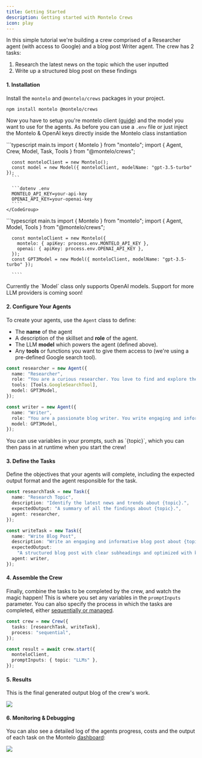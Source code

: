 ```yaml
---
title: Getting Started
description: Getting started with Montelo Crews
icon: play
---
```


In this simple tutorial we're building a crew comprised of a Researcher agent (with access to Google) and a blog post Writer agent. The crew has 2 tasks:

1. Research the latest news on the topic which the user inputted
2. Write up a structured blog post on these findings

#### 1. Installation

Install the `montelo` and `@montelo/crews` packages in your project.

```sh Npm
npm install montelo @montelo/crews
```

Now you have to setup you're montelo client ([guide](/general/quickstart)) and the model you want to use for the agents.
As before you can use a `.env` file or just inject the Montelo & OpenAI keys directly inside the Montelo class instantiation

<AccordionGroup>
  <Accordion title="Using .env file" defaultOpen="true">
    <CodeGroup>
      ```typescript main.ts
      import { Montelo } from "montelo";
      import { Agent, Crew, Model, Task, Tools } from "@montelo/crews";

      const monteloClient = new Montelo();
      const model = new Model({ monteloClient, modelName: "gpt-3.5-turbo" });
      ```

      ```dotenv .env
      MONTELO_API_KEY=your-api-key
      OPENAI_API_KEY=your-openai-key
      ````
    </CodeGroup>

  </Accordion>

  <Accordion title="Set API keys directly">
    ```typescript main.ts
      import { Montelo } from "montelo";
      import { Agent, Model, Tools } from "@montelo/crews";

      const monteloClient = new Montelo({
        montelo: { apiKey: process.env.MONTELO_API_KEY },
        openai: { apiKey: process.env.OPENAI_API_KEY },
      });
      const GPT3Model = new Model({ monteloClient, modelName: "gpt-3.5-turbo" });

      ````

  </Accordion>
</AccordionGroup>

<Note>
  Currently the `Model` class only supports OpenAI models. Support for more LLM
  providers is coming soon!
</Note>

#### 2. Configure Your Agents

To create your agents, use the `Agent` class to define:

- The **name** of the agent
- A description of the skillset and **role** of the agent.
- The LLM **model** which powers the agent (defined above).
- Any **tools** or functions you want to give them access to (we're using a pre-defined Google search tool).

```typescript
const researcher = new Agent({
  name: "Researcher",
  role: "You are a curious researcher. You love to find and explore the latest trends and news about {topic}.",
  tools: [Tools.GoogleSearchTool],
  model: GPT3Model,
});

const writer = new Agent({
  name: "Writer",
  role: "You are a passionate blog writer. You write engaging and informative blog posts about {topic}.",
  model: GPT3Model,
});
```

<Tip>
  You can use variables in your prompts, such as `{topic}`, which you can then
  pass in at runtime when you start the crew!
</Tip>

#### 3. Define the Tasks

Define the objectives that your agents will complete, including the expected output format and the agent responsible for the task.

```typescript
const researchTask = new Task({
  name: "Research Topic",
  description: "Identify the latest news and trends about {topic}.",
  expectedOutput: "A summary of all the findings about {topic}.",
  agent: researcher,
});

const writeTask = new Task({
  name: "Write Blog Post",
  description: "Write an engaging and informative blog post about {topic}.",
  expectedOutput:
    "A structured blog post with clear subheadings and optimized with keywords for SEO.",
  agent: writer,
});
```

#### 4. Assemble the Crew

Finally, combine the tasks to be completed by the crew, and watch the magic happen!
This is where you set any variables in the `promptInputs` parameter.
You can also specify the process in which the tasks are completed, either [sequentially or managed](/crews/concepts/process).

```typescript
const crew = new Crew({
  tasks: [researchTask, writeTask],
  process: "sequential",
});

const result = await crew.start({
  monteloClient,
  promptInputs: { topic: "LLMs" },
});
```

#### 5. Results

This is the final generated output blog of the crew's work.

<Frame type="glass" caption="The blog post written by the crew">
  <img src="/assets/CrewsResult.png" />
</Frame>

<br />

#### 6. Monitoring & Debugging

You can also see a detailed log of the agents progress, costs and the output of each task on the Montelo [dashboard](https://app.montelo.ai/):

<Frame caption="Crew logs on the Montelo dashboard">
  <img src="/assets/CrewLogs.gif" />
</Frame>
